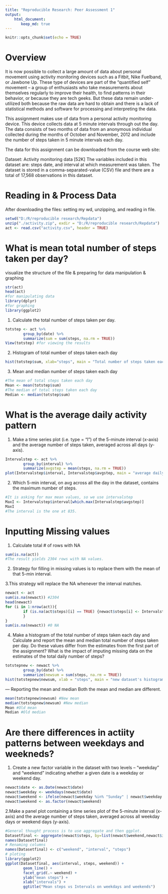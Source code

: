 ```yaml
---
title: "Reproducible Research: Peer Assessment 1"
output: 
    html_document: 
       keep_md: true
---
```


```r
knitr::opts_chunk$set(echo = TRUE)
```

Overview
===
It is now possible to collect a large amount of data about personal movement using activity monitoring devices such as a Fitbit, Nike Fuelband, or Jawbone Up. These type of devices are part of the “quantified self” movement – a group of enthusiasts who take measurements about themselves regularly to improve their health, to find patterns in their behavior, or because they are tech geeks. But these data remain under-utilized both because the raw data are hard to obtain and there is a lack of statistical methods and software for processing and interpreting the data.

This assignment makes use of data from a personal activity monitoring device. This device collects data at 5 minute intervals through out the day. The data consists of two months of data from an anonymous individual collected during the months of October and November, 2012 and include the number of steps taken in 5 minute intervals each day.

The data for this assignment can be downloaded from the course web site:

Dataset: Activity monitoring data [52K]
The variables included in this dataset are: steps date, and interval at which measurement was taken. The dataset is stored in a comma-separated-value (CSV) file and there are a total of 17,568 observations in this dataset.

Reading in & Process Data 
===
After downloading the files: setting my wd, unzipping, and reading in file. 
```r
setwd("D:/R/reproducible research/Repdata")
unzip("./activity.zip", exdir = "D:/R/reproducible research/Repdata")
act <- read.csv("activity.csv", header = TRUE)
```

What is mean total number of steps taken per day?
===
visualize the structure of the file & preparing for data manipulation & graphing
```r
str(act)
head(act)
#for manipulating data
library(dplyr)
#for graphing
library(ggplot2)
```

1. Calculate the total number of steps taken per day.

```r
totstep <- act %>%
        group_by(date) %>%
        summarize(sum = sum(steps, na.rm = TRUE))
View(totstep) #for viewing the results
```

2. Histogram of total number of steps taken each day
```r
hist(totstep$sum, xlab="steps", main = "Total number of steps taken each day")
```

3. Mean and median number of steps taken each day
```r
#The mean of total steps taken each day
Mean <- mean(totstep$sum)
#The median of total steps taken each day
Median <- median(totstep$sum)
```

What is the average daily activity pattern
===
1. Make a time series plot (i.e. type = "l") of the 5-minute interval (x-axis) and the average number of steps taken, averaged across all days (y-axis).
```r
Intervalstep <- act %>%
        group_by(interval) %>%
        summarize(avgstep = mean(steps, na.rm = TRUE))
plot(Intervalstep$interval, Intervalstep$avgstep, main = "average daily activity pattern", xlab = "Interval", ylab = "Mean steps", type="l")
```
2. Which 5-min interval, on avg across all the day in the dataset, contains the maximum number of steps.
```r
#It is asking for max mean values, so we use intervalstep 
MaxI <- Intervalstep$interval[which.max(Intervalstep$avgstep)]
MaxI
#The interval is the one at 835.
```
Inputting Missing values
===
1. Calculate total # of rows with NA
```r
sum(is.na(act))
#The result yields 2304 rows with NA values. 
```
2. Strategy for filling in missing values is to replace them with the mean of that 5-min interval. 

3.This strategy will replace the NA whenever the interval matches. 
```r
newact <- act
sum(is.na(newact)) #2304
head(newact)
for (i in 1:nrow(act)){
        if (is.na(act$steps)[i] == TRUE) {newact$steps[i] <- Intervalstep$avgstep[Intervalstep$interval == newact$interval[i]]
        }
}
sum(is.na(newact)) #0 NA
```
4. Make a histogram of the total number of steps taken each day and Calculate and report the mean and median total number of steps taken per day. Do these values differ from the estimates from the first part of the assignment? What is the impact of imputing missing data on the estimates of the total daily number of steps?
```r
totstepnew <- newact %>%
        group_by(date) %>%
        summarize(newsum = sum(steps, na.rm = TRUE))
hist(totstepnew$newsum, xlab = "steps", main = "new dataset's histogram")
```
--- Reporting the mean and median
Both the mean and median are different.
```r
mean(totstepnew$newsum) #New mean
median(totstepnew$newsum) #New median 
Mean #Old mean
Median #Old median
```
Are there differences in actiity patterns between weekdays and weekneds? 
===
1. Create a new factor variable in the dataset with two levels – “weekday” and “weekend” indicating whether a given date is a weekday or weekend day.
```r
newact$date <- as.Date(newact$date)
newact$weekday <- weekdays(newact$date)
newact$weekend <- ifelse(newact$weekday %in% "Sunday" | newact$weekday %in%"Saturday", "Weekend", "Weekday")
newact$weekend <- as.factor(newact$weekend)
```
2.Make a panel plot containing a time series plot  of the 5-minute interval (x-axis) and the average number of steps taken, averaged across all weekday days or weekend days (y-axis). 
```r
#General thought process is to use aggregate and then ggplot. 
Datasetfinal <- aggregate(newact$steps, by=list(newact$weekend,newact$interval ), mean)
names(Datasetfinal)
# Renaming columns
names(Datasetfinal) <- c("weekend", "interval", "steps")
# ploting 
library(ggplot2)
ggplot(Datasetfinal, aes(interval, steps, weekend)) +
        geom_line() +
        facet_grid(.~ weekend) +
        ylab("mean steps") +
        xlab("intervals") +
        ggtitle("Mean steps vs Intervals on weekdays and weekends")
```




